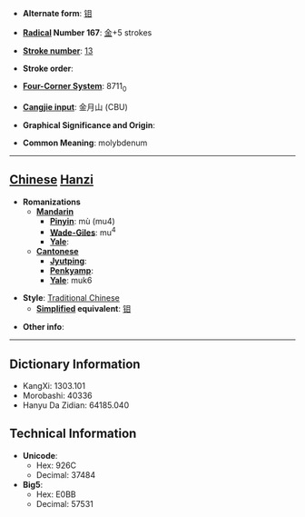 * '''Alternate form''': [[钼]]

* '''[[Wiktionary:Chinese radical index| Radical]] Number 167''': [[Wiktionary:Chinese radical index 金|金]]+5 strokes

* '''[[Wiktionary:Chinese total strokes index|Stroke number]]''': [[Wiktionary:Chinese total strokes index 13|13]]

* '''Stroke order''': 

* '''[[Wiktionary:Chinese four corner index|Four-Corner System]]''': 8711<sub>0</sub>

* '''[[Wiktionary:Chinese Cangjie index|Cangjie input]]''': 金月山 (CBU)

* '''Graphical Significance and Origin''': 

* '''Common Meaning''': molybdenum

----

== [[Chinese]] [[Hanzi]] ==

* '''Romanizations'''
** '''[[Mandarin]]'''
*** '''[[Pinyin]]''': mù (mu4)
*** '''[[Wade-Giles]]''': mu<sup>4</sup>
*** '''[[Yale]]''': 
** '''[[Cantonese]]'''
*** '''[[Jyutping]]''':
*** '''[[Penkyamp]]''': 
*** '''[[Yale]]''': muk6

* '''Style''': [[Traditional Chinese]] 
** '''[[Simplified Chinese|Simplified]] equivalent''': [[钼]]

* '''Other info''': 

----

== Dictionary Information ==

* KangXi: 1303.101
* Morobashi: 40336
* Hanyu Da Zidian: 64185.040

== Technical Information ==

* '''Unicode''':
** Hex: 926C
** Decimal: 37484
* '''Big5''':
** Hex: E0BB
** Decimal: 57531